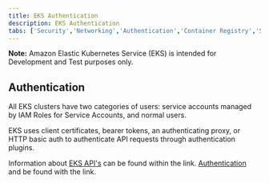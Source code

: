```yaml
---
title: EKS Authentication
description: EKS Authentication
tabs: ['Security','Networking','Authentication','Container Registry','Storage']
---
```

<InlineNotification kind="warning">

**Note:** Amazon Elastic Kubernetes Service (EKS) is intended for Development and Test purposes only.

</InlineNotification>

## Authentication

All EKS clusters have two categories of users: service accounts managed by IAM Roles for Service Accounts, and normal users.

EKS uses client certificates, bearer tokens, an authenticating proxy, or HTTP basic auth to authenticate API requests through authentication plugins.

Information about [EKS API's](https://docs.aws.amazon.com/eks/latest/APIReference/Welcome.html) can be found within the link. [Authentication](https://docs.aws.amazon.com/eks/latest/userguide/cluster-auth.html) and be found with the link.
